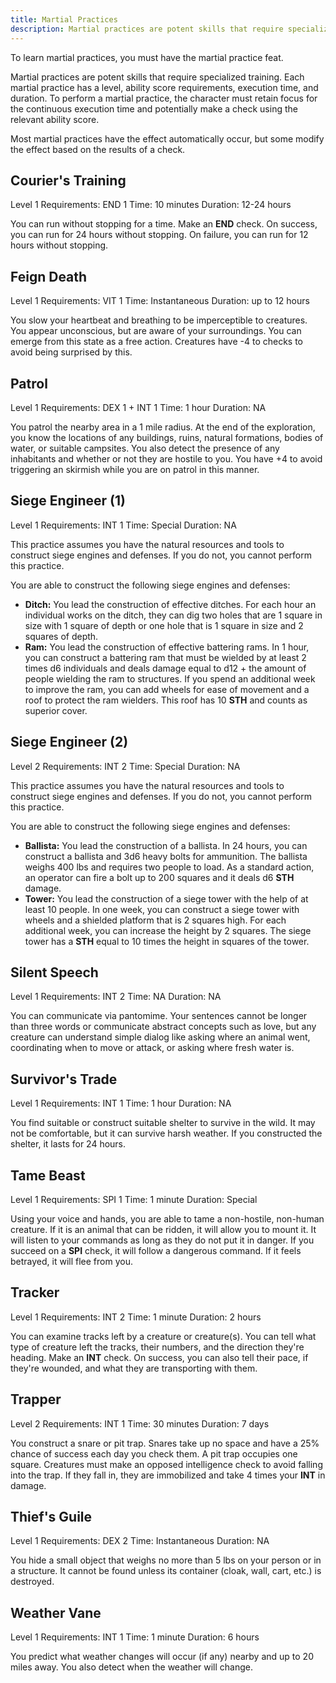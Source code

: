 ```yaml
---
title: Martial Practices
description: Martial practices are potent skills that require specialized training. Each martial practice has a level, ability score requirements, execution time, and duration. To perform a martial practice, the character must retain focus for the continuous execution time and potentially make a check using the relevant ability score.
---
```



To learn martial practices, you must have the martial practice feat.

Martial practices are potent skills that require specialized training. Each martial practice has a level, ability score requirements, execution time, and duration. To perform a martial practice, the character must retain focus for the continuous execution time and potentially make a check using the relevant ability score.

Most martial practices have the effect automatically occur, but some modify the effect based on the results of a check.

## Courier's Training

<Tags>
  <Tag>Level 1</Tag>
  <Tag>Requirements: END 1</Tag>
  <Tag type="secondary">Time: 10 minutes</Tag>
  <Tag type="secondary">Duration: 12-24 hours</Tag>
</Tags>

You can run without stopping for a time. Make an **END** check. On success, you can run for 24 hours without stopping. On failure, you can run for 12 hours without stopping.

## Feign Death

<Tags>
  <Tag>Level 1</Tag>
  <Tag>Requirements: VIT 1</Tag>
  <Tag type="secondary">Time: Instantaneous</Tag>
  <Tag type="secondary">Duration: up to 12 hours</Tag>
</Tags>

You slow your heartbeat and breathing to be imperceptible to creatures. You appear unconscious, but are aware of your surroundings. You can emerge from this state as a free action. Creatures have -4 to checks to avoid being surprised by this.

## Patrol

<Tags>
  <Tag>Level 1</Tag>
  <Tag>Requirements: DEX 1 + INT 1</Tag>
  <Tag type="secondary">Time: 1 hour</Tag>
  <Tag type="secondary">Duration: NA</Tag>
</Tags>

You patrol the nearby area in a 1 mile radius. At the end of the exploration, you know the locations of any buildings, ruins, natural formations, bodies of water, or suitable campsites. You also detect the presence of any inhabitants and whether or not they are hostile to you. You have +4 to avoid triggering an skirmish while you are on patrol in this manner.

## Siege Engineer (1)

<Tags>
  <Tag>Level 1</Tag>
  <Tag>Requirements: INT 1</Tag>
  <Tag type="secondary">Time: Special</Tag>
  <Tag type="secondary">Duration: NA</Tag>
</Tags>

This practice assumes you have the natural resources and tools to construct siege engines and defenses. If you do not, you cannot perform this practice.

You are able to construct the following siege engines and defenses:
- **Ditch:** You lead the construction of effective ditches. For each hour an individual works on the ditch, they can dig two holes that are 1 square in size with 1 square of depth or one hole that is 1 square in size and 2 squares of depth.
- **Ram:** You lead the construction of effective battering rams. In 1 hour, you can construct a battering ram that must be wielded by at least 2 times d6 individuals and deals damage equal to d12 + the amount of people wielding the ram to structures. If you spend an additional week to improve the ram, you can add wheels for ease of movement and a roof to protect the ram wielders. This roof has 10 **STH** and counts as superior cover.

## Siege Engineer (2)

<Tags>
  <Tag>Level 2</Tag>
  <Tag>Requirements: INT 2</Tag>
  <Tag type="secondary">Time: Special</Tag>
  <Tag type="secondary">Duration: NA</Tag>
</Tags>

This practice assumes you have the natural resources and tools to construct siege engines and defenses. If you do not, you cannot perform this practice.

You are able to construct the following siege engines and defenses:
- **Ballista:** You lead the construction of a ballista. In 24 hours, you can construct a ballista and 3d6 heavy bolts for ammunition. The ballista weighs 400 lbs and requires two people to load. As a standard action, an operator can fire a bolt up to 200 squares and it deals d6 **STH** damage.
- **Tower:** You lead the construction of a siege tower with the help of at least 10 people. In one week, you can construct a siege tower with wheels and a shielded platform that is 2 squares high. For each additional week, you can increase the height by 2 squares. The siege tower has a **STH** equal to 10 times the height in squares of the tower.

## Silent Speech

<Tags>
  <Tag>Level 1</Tag>
  <Tag>Requirements: INT 2</Tag>
  <Tag type="secondary">Time: NA</Tag>
  <Tag type="secondary">Duration: NA</Tag>
</Tags>

You can communicate via pantomime. Your sentences cannot be longer than three words or communicate abstract concepts such as love, but any creature can understand simple dialog like asking where an animal went, coordinating when to move or attack, or asking where fresh water is.

## Survivor's Trade

<Tags>
  <Tag>Level 1</Tag>
  <Tag>Requirements: INT 1</Tag>
  <Tag type="secondary">Time: 1 hour</Tag>
  <Tag type="secondary">Duration: NA</Tag>
</Tags>

You find suitable or construct suitable shelter to survive in the wild. It may not be comfortable, but it can survive harsh weather. If you constructed the shelter, it lasts for 24 hours.

## Tame Beast

<Tags>
  <Tag>Level 1</Tag>
  <Tag>Requirements: SPI 1</Tag>
  <Tag type="secondary">Time: 1 minute</Tag>
  <Tag type="secondary">Duration: Special</Tag>
</Tags>

Using your voice and hands, you are able to tame a non-hostile, non-human creature. If it is an animal that can be ridden, it will allow you to mount it. It will listen to your commands as long as they do not put it in danger. If you succeed on a **SPI** check, it will follow a dangerous command. If it feels betrayed, it will flee from you.

## Tracker

<Tags>
  <Tag>Level 1</Tag>
  <Tag>Requirements: INT 2</Tag>
  <Tag type="secondary">Time: 1 minute</Tag>
  <Tag type="secondary">Duration: 2 hours</Tag>
</Tags>

You can examine tracks left by a creature or creature(s). You can tell what type of creature left the tracks, their numbers, and the direction they're heading. Make an **INT** check. On success, you can also tell their pace, if they're wounded, and what they are transporting with them.

## Trapper

<Tags>
  <Tag>Level 2</Tag>
  <Tag>Requirements: INT 1</Tag>
  <Tag type="secondary">Time: 30 minutes</Tag>
  <Tag type="secondary">Duration: 7 days</Tag>
</Tags>

You construct a snare or pit trap. Snares take up no space and have a 25% chance of success each day you check them. A pit trap occupies one square. Creatures must make an opposed intelligence check to avoid falling into the trap. If they fall in, they are immobilized and take 4 times your **INT** in damage.

## Thief's Guile

<Tags>
  <Tag>Level 1</Tag>
  <Tag>Requirements: DEX 2</Tag>
  <Tag type="secondary">Time: Instantaneous</Tag>
  <Tag type="secondary">Duration: NA</Tag>
</Tags>

You hide a small object that weighs no more than 5 lbs on your person or in a structure. It cannot be found unless its container (cloak, wall, cart, etc.) is destroyed.

## Weather Vane

<Tags>
  <Tag>Level 1</Tag>
  <Tag>Requirements: INT 1</Tag>
  <Tag type="secondary">Time: 1 minute</Tag>
  <Tag type="secondary">Duration: 6 hours</Tag>
</Tags>

You predict what weather changes will occur (if any) nearby and up to 20 miles away. You also detect when the weather will change.